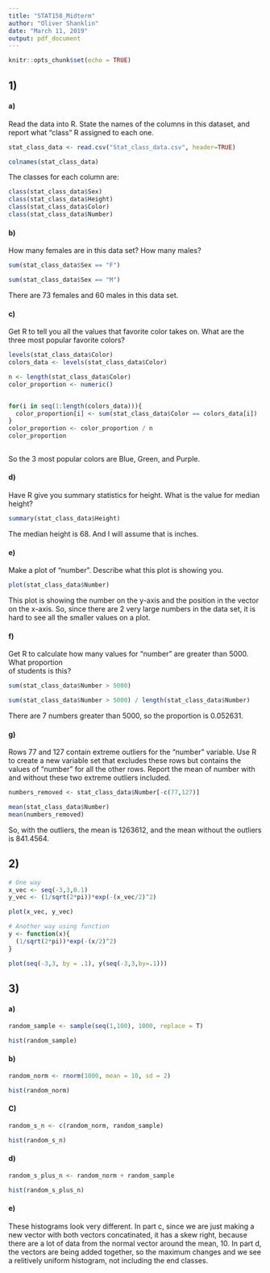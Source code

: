 ---
title: "STAT158_Midterm"
author: "Oliver Shanklin"
date: "March 11, 2019"
output: pdf_document
---

```{r setup, include=FALSE}
knitr::opts_chunk$set(echo = TRUE)
```

## 1)

#### a)

Read the data into R. State the names of	the	columns	in	this	dataset,	and	report	what	"class"	R	assigned	to	each	one.
```{r}
stat_class_data <- read.csv("Stat_class_data.csv", header=TRUE)

colnames(stat_class_data)

```

The classes for each column are:
```{r}
class(stat_class_data$Sex)
class(stat_class_data$Height)
class(stat_class_data$Color)
class(stat_class_data$Number)


```



#### b)

How	many	females	are	in	this	data	set?		How	many	males?

```{r}

sum(stat_class_data$Sex == "F")

sum(stat_class_data$Sex == "M")


```
There are 73 females and 60 males in this data set.


#### c)

Get	R	to	tell	you	all	the	values	that	favorite	color	takes	on.		What	are	the	three	most	popular	
favorite	colors?


```{r}
levels(stat_class_data$Color)
colors_data <- levels(stat_class_data$Color)

n <- length(stat_class_data$Color)
color_proportion <- numeric()


for(i in seq(1:length(colors_data))){
  color_proportion[i] <- sum(stat_class_data$Color == colors_data[i])
}
color_proportion <- color_proportion / n
color_proportion
  
```
So the 3 most popular colors are Blue, Green, and Purple.

#### d)

Have	R	give	you	summary	statistics	for	height.			What	is	the	value	for	median	height?


```{r}

summary(stat_class_data$Height)

```


The median height is 68. And I will assume that is inches.

#### e)

Make	a	plot	of	"number".		Describe	what	this	plot	is	showing	you.

```{r}
plot(stat_class_data$Number)

```

This plot is showing the number on the y-axis and the position in the vector on the x-axis. So, since there are 2 very large numbers in the data set, it is hard to see all the smaller values on a plot.


#### f)

Get	R	to	calculate	how	many	values	for	"number"	are	greater	than	5000.		What	proportion	
of	students	is	this?

```{r}
sum(stat_class_data$Number > 5000)

sum(stat_class_data$Number > 5000) / length(stat_class_data$Number)


```

There are 7 numbers greater than 5000, so the proportion is 0.052631.


#### g)

Rows	77	and	127	contain	extreme	outliers	for	the	"number"	variable.		Use	R	to	create	a	new	variable	set	that	excludes	these	rows	but	contains	the	values	of	"number"	for	all	the	other	rows.		Report	the	mean	of	number	with	and	without	these	two	extreme	outliers	included.	

```{r}

numbers_removed <- stat_class_data$Number[-c(77,127)]

mean(stat_class_data$Number)
mean(numbers_removed)

```

So, with the outliers, the mean is 1263612, and the mean without the outliers is 841.4564.


## 2)


```{r}
# One way
x_vec <- seq(-3,3,0.1)
y_vec <- (1/sqrt(2*pi))*exp(-(x_vec/2)^2)

plot(x_vec, y_vec)

# Another way using function
y <- function(x){
  (1/sqrt(2*pi))*exp(-(x/2)^2)
}

plot(seq(-3,3, by = .1), y(seq(-3,3,by=.1)))


```

## 3)

#### a)

```{r}

random_sample <- sample(seq(1,100), 1000, replace = T)

hist(random_sample)


```


#### b)

```{r}

random_norm <- rnorm(1000, mean = 10, sd = 2)

hist(random_norm)

```

#### C)

```{r}

random_s_n <- c(random_norm, random_sample)

hist(random_s_n)

```

#### d)

```{r}

random_s_plus_n <- random_norm + random_sample

hist(random_s_plus_n)


```


#### e)

These histograms look very different. In part c, since we are just making a new vector with both vectors concatinated, it has a skew right, because there are a lot of data from the normal vector around the mean, 10. In part d, the vectors are being added together, so the maximum changes and we see a relitively uniform histogram, not including the end classes.



